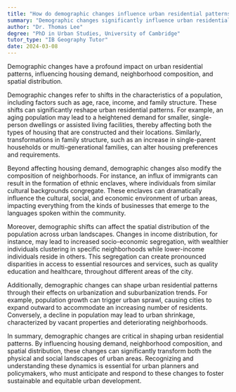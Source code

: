 ```yaml
---
title: "How do demographic changes influence urban residential patterns?"
summary: "Demographic changes significantly influence urban residential patterns by altering housing demand, neighbourhood composition, and spatial distribution."
author: "Dr. Thomas Lee"
degree: "PhD in Urban Studies, University of Cambridge"
tutor_type: "IB Geography Tutor"
date: 2024-03-08
---
```


Demographic changes have a profound impact on urban residential patterns, influencing housing demand, neighborhood composition, and spatial distribution.

Demographic changes refer to shifts in the characteristics of a population, including factors such as age, race, income, and family structure. These shifts can significantly reshape urban residential patterns. For example, an aging population may lead to a heightened demand for smaller, single-person dwellings or assisted living facilities, thereby affecting both the types of housing that are constructed and their locations. Similarly, transformations in family structure, such as an increase in single-parent households or multi-generational families, can alter housing preferences and requirements.

Beyond affecting housing demand, demographic changes also modify the composition of neighborhoods. For instance, an influx of immigrants can result in the formation of ethnic enclaves, where individuals from similar cultural backgrounds congregate. These enclaves can dramatically influence the cultural, social, and economic environment of urban areas, impacting everything from the kinds of businesses that emerge to the languages spoken within the community.

Moreover, demographic shifts can affect the spatial distribution of the population across urban landscapes. Changes in income distribution, for instance, may lead to increased socio-economic segregation, with wealthier individuals clustering in specific neighborhoods while lower-income individuals reside in others. This segregation can create pronounced disparities in access to essential resources and services, such as quality education and healthcare, throughout different areas of the city.

Additionally, demographic changes can shape urban residential patterns through their effects on urbanization and suburbanization trends. For example, population growth can trigger urban sprawl, causing cities to expand outward to accommodate an increasing number of residents. Conversely, a decline in population may lead to urban shrinkage, characterized by vacant properties and deteriorating neighborhoods.

In summary, demographic changes are critical in shaping urban residential patterns. By influencing housing demand, neighborhood composition, and spatial distribution, these changes can significantly transform both the physical and social landscapes of urban areas. Recognizing and understanding these dynamics is essential for urban planners and policymakers, who must anticipate and respond to these changes to foster sustainable and equitable urban development.
    